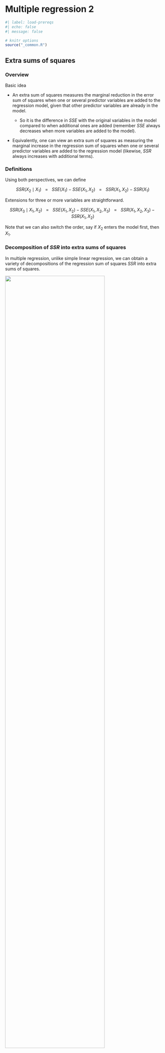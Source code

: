 # Multiple regression 2

```r
#| label: load-prereqs
#| echo: false
#| message: false

# knitr options
source("_common.R")

```

<!-- % define LaTeX macros (/shortcuts) -->

<!-- % define vector (without parentheses, so when writing out in like a definition) of the form X_1, ..., X_n, where X and n are variable. NOTE: to call use $\vecn{X}{n}$ -->

\newcommand{\vecn}[2]{#1_1, \ldots, #1_{#2}}

<!-- % shortcut for ~ 'Named dist ' in normal font with space before parameters would go -->

\newcommand{\follow}[1]{\sim \text{#1}\,}

<!-- % (followsp is short for 'follow special') shortcut that can be used for iid or ind ~ 'Named dist ' in normal font with space before parameters would go -->

\newcommand{\followsp}[2]{\overset{#1}\sim \text{#2}\,}

<!-- % define independence symbol (it basically makes two orthogonal symbols very close to each other. The number of \! controls the space between each of the orthogonal symbols) -->

\newcommand{\ind}{\perp \!\!\! \perp}

<!-- % shortcut for Cov(X,Y) with formatting for Cov -->

\newcommand{\cov}[1]{\mathrm{Cov}(#1)}

<!-- % shortcut for Corr(X,Y) with formatting for Corr -->

\newcommand{\corr}[1]{\mathrm{Corr}(#1)}

<!-- % shortcut for non-italic e in math mode -->

\newcommand{\e}{\mathrm{e}}

<!-- % shortcut for matrix notation -->

\newcommand{\mat}[3]{\underset{#2 \times #3}{\boldsymbol{#1}}}

## Extra sums of squares

### Overview

Basic idea

- An extra sum of squares measures the marginal reduction in the error sum of squares when one or several predictor variables are added to the regression model, given that other predictor variables are already in the model.

    - So it is the difference in $SSE$ with the original variables in the model compared to when additional ones are added (remember $SSE$ always decreases when more variables are added to the model).

- Equivalently, one can view an extra sum of squares as measuring the marginal increase in the regression sum of squares when one or several predictor variables are added to the regression model (likewise, $SSR$ always increases with additional terms).

### Definitions

Using both perspectives, we can define

$$SSR(X_2 \mid X_1) \hspace{10pt} = \hspace{10pt} SSE(X_1) - SSE(X_1, X_2)  \hspace{10pt} = \hspace{10pt} SSR(X_1, X_2) - SSR(X_1)$$

Extensions for three or more variables are straightforward. 

$$SSR(X_3 \mid X_1, X_2) \hspace{10pt} = \hspace{10pt} SSE(X_1, X_2) - SSE(X_1, X_2, X_3)  \hspace{10pt} = \hspace{10pt} SSR(X_1, X_2, X_3) - SSR(X_1, X_2)$$

Note that we can also switch the order, say if $X_2$ enters the model first, then $X_1$.

### Decomposition of $SSR$ into extra sums of squares

In multiple regression, unlike simple linear regression, we can obtain a variety of decompositions of the regression sum of squares $SSR$ into extra sums of squares.

![](files/images/ssr-decomposition-formulas.png){width="80%"}

![](files/images/ssr-decomposition-visualized.png){width="80%"}

![](files/images/ssr-many-decompositions.png){width="80%"}

It is obvious that the number of possible decompositions becomes vast as the number of $X$ variables in the regression model increases.

### ANOVA table containing decomposition of $SSR$

ANOVA tables can be constructed containing decompositions of the regression sum of squares into extra sums of squares.

![](files/images/ssr-decomposition-anova-table.png){width="80%"}


Note that each extra sum of squares involving a single extra $X$ variable has associated with it one degree of freedom. The resulting mean squares are constructed as usual.

$$MSR(X_2 \mid X_1) = \frac{SSR(X_2 \mid X_1)}{1}$$

Extra sums of squares involving two extra $X$ variables, such as $SSR(X_2, X_3 \mid X_1)$, have two degrees of freedom associated with them. This follows because we can express such an extra sum of squares as a sum of two extra sums of squares, each associated with one df. For example, by definition of the extra sums of squares, we have

$$SSR(X_2, X_3 \mid X_1) = SSR(X_2 \mid X_1) + SSR(X_3 \mid X_1, X_2)$$

The mean square is therefore obtained as follows:

$$MSR(X_2, X_3 \mid X_1) = \frac{SSR(X_2, X_3 \mid X_1)}{2}$$

Many computer regression packages provide decompositions of $SSR$ into single-degree-of-freedom extra sums of squares, usually in the order in which the $X$ variables are entered into the model. Thus, if the $X$ variables are entered in the order $X_1$, $X_2$, $X_3$, the extra Sums of squares given in the output are:

$$
\begin{align*}
&SSR(X_1)\\
&SSR(X_2 \mid X_1)\\
&SSR(X_3 \mid X_1, X_2)\\
\end{align*}
$$

If an extra sum of squares involving several extra $X$ variables is desired, it can be obtained by summing appropriate single-degree-of-freedom extra sums of squares.

The reason why extra sums of squares are of interest is that they occur in a variety of tests about regression coefficients where the question of concern is whether certain $X$ variables can be dropped from the regression model.

Demo

```r

# NOTE: generating a single dataset to use for many of the following examples

# generate predictor data
# -> num_x number of base predictors (assumed known; generated from same dist)
# -> num_noise unimportant predictors (placed at end)
n <- 50
num_x <- 2
num_noise <- 1
X <- sapply(1:(num_x+num_noise), function(i) {rnorm(n = n, mean = 0, sd = 3)}) %>%
  cbind(rep(1, n), .)

# set betas according to which ones are noise (and intercept)
betas <- c(1, rep(2, num_x), rep(0, num_noise))

# generate mean response and add random error
Y <- X %*% betas + rnorm(n, mean = 0, sd = 3)

```

Verify the $SS$ given in `anova()` are conditional.

```r

# combine data
data_sample <- cbind(Y, X[, -1]) %>% 
  data.frame
colnames(data_sample) <- c("Y", paste0("X", 1:sum(num_x, num_noise)))

# fit models
mod_1 <- lm(Y ~ X1, data_sample)
mod_12 <- lm(Y ~ X1 + X2, data_sample)
mod_123 <- lm(Y ~ X1 + X2 + X3, data_sample)

# get anova table
anova(mod_123) %>% tidy

# verify conditional sum of squares

# -> just X1 in the model
compare(mod_123 %>% anova %>% tidy %>% filter(term == "X1") %>% pull(sumsq),
        mod_1 %>% anova %>% tidy %>% filter(term == "X1") %>% pull(sumsq))

# X2 in the model after X1 already in model
compare(mod_123 %>% anova %>% tidy %>% filter(term == "X2") %>% pull(sumsq),
        mod_12 %>% anova %>% tidy %>% filter(term == "X2") %>% pull(sumsq))

```

## Use of extra sums of squares in tests for regression coefficients

![](files/images/test-betak-ss.png){width="80%"}

- The $F^*$ test statistic here to test whether or not $\beta_k = 0$ is called a *partial F test statistic *to distinguish it from the *overall* $F^*$ *statistic* that @sec-f-test-overall for testing whether *all* $\beta_k = 0$.

![](files/images/test-several-betak-ss.png){width="80%"}

Note

- For testing whether a single $\beta_k$ equals zero, two equivalent test statistics are available: the $t^*$ test statistic and the $F^*$ general linear test statistic.

- When testing whether several $\beta_k$ equal zero, only the general linear test statistic $F^*$ is available.

Demo

- Verify $(t^*)^2 = F^*$

```r

# verify t-stat^2 = F-stat for SAME order of model
t_stat <- mod_12 %>% tidy %>% filter(term == "X2") %>% pull(statistic) # middle step cause compare() being weird
compare(t_stat %>% raise_to_power(2),
        mod_12 %>% anova %>% tidy %>% filter(term == "X2") %>% pull(statistic))

```

## Summary of tests concerning regression coefficients

![](files/images/summary-tests-reg-coefs.png){width="80%"}

Verify order doesn't matter for estimates / t-tests, but order (in the sense of what is already included in the model does matter).

```r

# verify order doesn't matter for t-tests

# fit model in different order
mod_21 <- lm(Y ~ X2 + X1, data_sample)

# same estimate and t-test statistic
compare(mod_12 %>% tidy %>% arrange(term), mod_21 %>% tidy %>% arrange(term))

# just different decomposition of SS
compare(mod_12 %>% anova %>% tidy %>% arrange(term),
        mod_21 %>% anova %>% tidy %>% arrange(term))

# verify what is included previpously in model matters for F tests

# -> same order model is necessary because F-test is different for X2 | X1 (second) vs X2 (first) --> should be different
compare(mod_12 %>% anova %>% tidy %>% filter(term == "X2") %>% pull(statistic),
        mod_21 %>% anova %>% tidy %>% filter(term == "X2") %>% pull(statistic))

# but X3 | X1, X2 should be same as X3 | X2, X1
mod_213 <- lm(Y ~ X2 + X1 + X3, data_sample)

compare(mod_123 %>% anova %>% tidy %>% filter(term == "X3") %>% pull(statistic),
        mod_213 %>% anova %>% tidy %>% filter(term == "X3") %>% pull(statistic))

```

## Coefficient of partial determination

The coefficient of multiple determination, $R^2$, measures the proportionate reduction in the variation of $Y$ achieved by the introduction of the entire set of $X$ variables considered in the model.

A coefficient of partial determination, in contrast, measures the marginal contribution of one $X$ variable when all others are already included in the model.

![](files/images/coef-partial-det.png){width="80%"}

Demo 

```r

# fit model with just X1
mod_1 <- lm(Y ~ X1, data_sample)

# use model with X1 and X2 (already fit from above)

# calculate R^2_{Y2|1} = SSR(X2|X1) / SSE(X1)
# -> reduction in SSE when X2 is added to the model relative to when only X1 in the model (just numerator in regression sum of squares perspective)
SSR_X2_given_X1 <- anova(mod_12) %>% tidy %>% filter(term == "X2") %>% pull(sumsq) 
SSE_X1 <- anova(mod_1) %>% tidy %>% filter(term == "Residuals") %>% pull(sumsq) 

# another way to calculate (from the comments)
# -> adjust X2 and Y for the linear relationship to X1 to just get the added affect of X2

# use mod_1

# regress X2 on X1
mod_X2X1 <- lm(X2 ~ X1, data_sample)

# regress residuals on each other
mod_resids <- lm(resid(mod_1) ~ resid(mod_X2X1))

# extract R^2
compare(SSR_X2_given_X1 / SSE_X1, mod_resids %>% glance %>% pull(r.squared))

# show added variable plot -> strong linear relationship is evident after adjusting for X1
plot(x = resid(mod_1), y = resid(mod_X2X1))

```

## Standardized regression model {#sec-standardized-reg-model}

NOTE: Writing notes here just to be aware of it, but not going to demo it cause doesn't seem to be standard practice in R.

### Overview 

A standardized form of the general multiple regression model @ge-lin-mod is employed to control roundoff errors in normal equations calculations and to permit comparisons ofthe estimated regression coefficients in common units.

Roundoff errors

- Roundoff errors tend to enter normal equations calculations primarily when the inverse of $\boldsymbol{X'X}$is taken. These are magnified when calculating $\boldsymbol{\beta}$ and other statistics.

- The danger of serious roundoff errors in $\boldsymbol{(X'X)}^{-1}$ is particularly great when (1) $\boldsymbol{X'X}$ has a determinant that is close to zero and/or (2) the elements of $\boldsymbol{X'X}$ differ substantially in order of magnitude (say 10 and 10^6.

- The transformation to obtain the standardized regression model, called the *correlation transformation*, makes all entries in the $\boldsymbol{X'X}$ matrix for the transformed variablesf all between -1 and 1 inclusive, so that the calculation of the inverse matrix becomes much less subject to roundoff errors due to dissimilar orders of magnitudes than with the original variables.

- Although, in order to avoid the computational difficulties inherent in inverting the $\boldsymbol{X'X}$ matrix, many statistical packages use an entirely different computational approach that involves decomposing the $\boldsymbol{X}$ matrix into a product of several matrices with special properties.

    - [Site](https://genomicsclass.github.io/book/pages/qr_and_regression.html) explaining QR decomposition and how it relates to LSE.

Lack of comparability of regression coefficients

- A second difficulty with the nonstandardized multiple model is that ordinarily regression coefficients cannot be compared because of differences in the units involved. For example if $X_1$ is in dollars and $X_2$ is in thousands of dollars, simply comparing the relative magnitudes of $\hat{\beta_1}$ and $\hat{\beta}_2$ to get an idea of importance can be misleading.

Correlation transformation

![](files/images/correlation-transformation.png){width="80%"}

- Use of the standardized variables above (the typical standardization process) without the correlation transformation modification above will lead to the same standardized regression coefficients resulting from the correlation-transformed variables. However, the elements of the $\boldsymbol{X'X}$ matrix will not then be bounded between -1 and 1.

Standardized regression model

![](files/images/standardized-reg-mod.png){width="50%"}

- Some more results about what the $\boldsymbol{\beta}$ is and some intermediate calculations.

## Multicollinearity and its effects

### Setup

In multiple regression analysis, the nature and significance of the relations between the predictor or explanatory variables and the response variable are often of particular interest Some questions frequently asked are:

1. What is the relative importance of the effects of the different predictor variables?

2. What is the magnitude of the effect of a given predictor variable on the response variable?

3. Can any predictor variable be dropped from the model because it has little or no effect on the response variable?

4. Should any predictor variables not yet included in the model be considered for possible inclusion?

If the predictor variables included in the model are (l) uncorrelated among themselves and (2) uncorrelated with any other predictor variables that are related to the response variable but are omitted from the model, relatively simple answers can be given to these questions. Unfortunately in non-experimental studies this is often not the case.

When the predictor variables are correlated among themselves, *multicollinearity* among them is said to exist. This creates a variety of problems, but we will first explore the uncorrelated case first.

### Uncorrelated predictor variables

Suppose we have two predictor variables, $X_1$ and $X_2$, which are uncorrelated.

Observation and results

- Observation: Estimated coefficient $\hat{\beta}_1$ will be the same REGARDLESS of whether $X_2$ is included in the model (in any order). Same for $\hat{\beta}_2$ and $X_1$.

    - *Generalized result: When the predictor variables are uncorrelated, the effects ascribed to them by a first-order regression model are the same no matter which other of these predictor variables are included in the model.*
    
    - This is a strong argument for controlled experiments whenever possible, since experimental control permits choosing the levels of the predictor variables so as to make these variables uncorrelated.
    
- Observation: The extra sum of squares $SSR(X_2 \mid X_1)$ equals the regression sum of squares $SSR(X_2)$ when only $X_2$ is in the regression model. Same for $X_1$.

    - *Generalized result: When two or more predictor variables are uncorrelated, the marginal contribution of one predictor variable in reducing the error sum of squares when the other predictor variables are in the model is exactly the same as when this predictor variable is in the model alone.*
    
   - Note that this can be seen in the formulas for the $\hat{\beta}_i$s.
   
Demo

::: panel-tabset

#### Perfectly uncorrelated

```r

# perfectly uncorrelated

# not sure how to generate or transform to perfectly uncorrelated predictor variables

# so using this found dataset (https://online.stat.psu.edu/stat501/lesson/12/12.2)
data_sample <- tribble(
  ~X1,	~X2, ~Y,
  -1,	1,	91,
  -1,	2,	107,
  -1,	3,	101,
  -1,	4,	121,
  -1,	5,	95,
  0,	7,	84,
  0,	8,	108,
  0,	9,	102,
  0,	10,	98,
  1,	1,	73,
  1,	2,	75,
  1,	3,	102,
  1,	4,	94,
  1,	5,	113
)
data_sample %>% select(starts_with("X")) %>% cor

```

```r

# fit models and compare coefficients
mod_1 <- lm(Y ~ X1, data_sample)
mod_12 <- lm(Y ~ X1 + X2, data_sample)
mod_2 <- lm(Y ~ X2, data_sample)

compare(mod_1 %>% tidy %>% filter(term == "X1") %>% pull(estimate),
        mod_12 %>% tidy %>% filter(term == "X1") %>% pull(estimate))

compare(mod_2 %>% tidy %>% filter(term == "X2") %>% pull(estimate),
        mod_12 %>% tidy %>% filter(term == "X2") %>% pull(estimate))

# compare extra sum of squares when variable included previously
compare(mod_2 %>% anova %>% tidy %>% filter(term == "X2") %>% pull(sumsq),
        mod_12 %>% anova %>% tidy %>% filter(term == "X2") %>% pull(sumsq))

```

#### Practically uncorrelated

```r

# practically uncorrelated

# try to generate uncorrelated predictor variables
n <- 50
mu <- c(0, 0)
sigma <- 3 * matrix(data = c(1,0,0,1), ncol = 2)
X <- MASS::mvrnorm(n = n, mu = mu, Sigma = sigma)
cor(X)
X %<>% cbind(rep(1, n), .)

# set betas according to which ones are noise (and intercept)
betas <- c(2, 2, 2)

# generate mean response and add random error
Y <- X %*% betas + rnorm(n, mean = 0, sd = 3)

```

```r

# combine data
data_sample <- cbind(Y, X[, -1]) %>% 
  data.frame
colnames(data_sample) <- c("Y", paste0("X", 1:(length(betas)-1)))

# fit models and compare coefficients
mod_1 <- lm(Y ~ X1, data_sample)
mod_12 <- lm(Y ~ X1 + X2, data_sample)

compare(mod_1 %>% tidy %>% filter(term == "X1") %>% pull(estimate),
        mod_12 %>% tidy %>% filter(term == "X1") %>% pull(estimate))

```

:::

### Perfectly correlated predictors

Results of trivial example from book: 

- For a model with two predictors, there is an infinite set of response functions (surfaces) that generate the same set of fitted values where they intersect, but totally different ones when not. 

Two implications of above example:

1. The perfect relation between $X_1$ and $X_2$ did not inhibit our ability to obtain a good fit to the data.

2. Since many different response functions provide the same good fit, we cannot interpret anyone set of regression coefficients as reflecting the effects of the different predictor variables 9in terms of magnitude and direction).

Demo

::: panel-tabset

#### Perfectly correlated

```r

# generate a single vector and transform
n <- 50
X <- rnorm(n, mean = 0, sd = 3) %>% data.frame(X1 = .)
X %<>% mutate(X2 = 3*X1)
cor(X)
X %<>% cbind(rep(1, n), .)

# set betas according to which ones are noise (and intercept)
betas <- c(2, 2, 2)

# generate mean response and add random error
Y <- as.matrix(X) %*% betas + rnorm(n, mean = 0, sd = 3)

```

```r

# combine data
data_sample <- cbind(Y, X[, -1]) %>% 
  data.frame
colnames(data_sample) <- c("Y", paste0("X", 1:(length(betas)-1)))

# fit model with both variables
mod_12 <- lm(Y ~ X1 + X2, data_sample)

summary(mod_12)

```

Second coefficient doesn't even get estimated.

#### Practically super correlated

```r

# generate a single vector and transform + slight noise
n <- 50
X <- rnorm(n, mean = 0, sd = 3) %>% data.frame(X1 = .)
X %<>% mutate(X2 = 3*X1)
X$X2 <- X$X2 + rnorm(n = n, mean = 0, sd = 0.01)
cor(X)
X %<>% cbind(rep(1, n), .)

# set betas according to which ones are noise (and intercept)
betas <- c(2, 2, 2)

# generate mean response and add random error
Y <- as.matrix(X) %*% betas + rnorm(n, mean = 0, sd = 3)

```

```r

# combine data
data_sample <- cbind(Y, X[, -1]) %>% 
  data.frame
colnames(data_sample) <- c("Y", paste0("X", 1:(length(betas)-1)))

# fit model with both variables
mod_12 <- lm(Y ~ X1 + X2, data_sample)

summary(mod_12)

```

Super inflated standard errors and wildly different estimates than the $\beta$s.

:::

### Effects of multicollinearity

Summary of related effects of multicollinearity

1. Multicollinearity doesn't affect prediction.

- The fact that some or all predictor variables are correlated among themselves does not, in general, inhibit our ability to obtain a good fit nor does it tend to affect inferences about mean responses or predictions of new observations, provided these inferences are made within the region of observations.

- $MSE$ still gets steadily reduced as more variables are added.

![](files/images/mse-highly-correlated.png){width="50%"}

- And the precision of fitted values within the range of the observations on the predictor variables does not worsen with the addition of correlated predictor variables into the regression model (even despite the inflated standard errors of the $\beta$s).

    - The essential reason for the stability is that the covariance between $\hat{\beta}_1$ and $\hat{\beta}_2$ is negative, which plays a strong counteracting influence to the increase in $s^2(\hat{\beta}_1)$, in determining the value of $s^2(\hat{Y}_h)$ as given below:
    
![](files/images/algebra-variance-estimated-mean.png){width="50%"}
   
2. Large standard errors in estimated regression coefficients.

- Estimated regression coefficients tend to have large sampling variability when the predictor variables are highly correlated $\Longrightarrow$ tend to vary widely from one sample to the next $\Longrightarrow$ only imprecise information may be available about the individual true regression coefficients.

![](files/images/st-errors-correlated-preds.png){width="50%"}

- Indeed, many of the estimated regression coefficients *individually* may be statistically not significant even though a definite statistical relation exists between the response variable and *the set of predictor variables*.

3. Cannot interpret estimated regression coefficients.

- The common interpretation of a regression coefficient as measuring the change in the expected value of the response variable when the given predictor variable is increased by one unit while all other predictor variables are held constant (aka the marginal effect) is not fully applicable when multicollinearity exists.

- It may be conceptually feasible to think of varying one predictor variable and the others constant, but it may not be possible in practice to do so for predictor variables that are highly correlated. For example, in a regression model for predicting crop yield from amount of rainfall and hours of sunshine, the relation between the two predictor variables makes it unrealistic to consider varying one while holding the other constant.
    
4. Magnitude (and sign) of estimated coefficients are conditional based on what is already in model.

- When predictor variables are correlated, the regression coefficient of anyone variable depends on which other predictor variables are included in the model and which ones are left out.

![](files/images/correlated-predictors-coefs.png){width="50%"}


- Thus, a regression coefficient does not reflect any inherent effect of the particular predictor variable on the response variable but only a marginal or partial effect, *given* whatever other correlated predictor variables are included in the model.
    
- Even have to be weary of predictors that are highly correlated with each other, even if some are omitted from the model.

4. Effects of variables are conditional based on what is already in model.

- When predictor variables are correlated, the marginal contribution of anyone predictor variable in reducing the error sum of squares varies, depending on which other variables are already in the regression model, just as for regression coefficients.

- For example, supppose $X_1$ and $X_2$ are highly correlated and $SSR(X_1) >> SSR(X_1 \mid X_2)$. The reason why $SSR(X_1 \mid X_2)$ is so small compared with $SSR(X1)$ is that $X_1$ and $X_2$ are highly correlated with each other and with the response variable. Thus, when $X_2$ is already in the regression model, the marginal contribution of $X_1$ in reducing the error sum of squares is comparatively small because $X_2$ contains much of the same information as $X_1$.

    - This can also be seen in the coefficient of partial determinations, which also behave erratically sample-to-sample when multiollinearity is present.
    
![](files/images/coefs-partial-det-correlated.png){width="50%"}

- When predictor variables are correlated, there is no unique sum of squares that can be ascribed to anyone predictor variable as reflecting its effect in reducing the total variation in $Y$. 

5. Mismatching results from simulataneuous inferences vs overall inference on coefficients.

![](files/images/effects-on-simulataneous-inference.png){width="80%"}

6. Unstable model fitting.

- As mentioned in {#sec-standardized-reg-model}, a near-zero determinant of $\boldsymbol{X'X}$ is a potential source of serious roundoff errors in normal equations calculations. Severe has the of making this determimant come close to zero. 
- Thus, under severe multicollineanty, the regression coefficients may be subject to large roundoff errors as well as large sampling variances $\Longrightarrow$ Should use correlation transformation or something akin.

### Need for more powerful diagnostics for multicollinearity

- As we have seen, multicollinearity among the predictor variables can have important consequences for interpreting and using a fitted regression model.

- The diagnostic tool considered here for identifying multicollinearity was the pairwise coefficients of simple correlation between the predictor variables; this is frequently helpful.

- Often, however, serious multicollinearity exists without being disclosed by the pairwise correlation coefficients. Later, we present a more powerful tool for identifying the existence of serious multicollinearity. Some remedial measures for lessening the effects of multicollinearity will be considered as well.

### Simulation {#sec-simulation-multicollinearity}

Simualtion to demo the affects of varying levels of multicollinearity.

```r
#| code-fold: true

# initialize simulation settings
# -> first the parameters of interest (that are variable)
# -> create all combos
# -> add in the constant settings
# -> arrange in a good order
# -> add simulation id column
# -> set row names equal to id (helps keep track of results later)
params <- expand.grid(rho_x = c(0, 0.25, 0.5, 0.75, 0.95)) %>% 
  mutate(n = 50,
         sigma_x = 3,
         beta_0 = 2,
         beta_1 = 2,
         beta_2 = 2,
         sigma = 5) %>%
  arrange(rho_x) %>% 
  bind_cols(data.frame(sim_id = 1:nrow(.)))
rownames(params) <- paste0("sim", params$sim_id)

# define function to run on each unique simulation setting
run_trial <- function(vec, vec_names, m = 1000) {
  
  # redefine arguments for easier reference
  names(vec) = vec_names
  rho_x = as.numeric(vec["rho_x"])
  n = as.numeric(vec["n"])
  sigma_x = as.numeric(vec["sigma_x"])
  beta_0 = as.numeric(vec["beta_0"])
  beta_1 = as.numeric(vec["beta_1"])
  beta_2 = as.numeric(vec["beta_2"])
  sigma = as.numeric(vec["sigma"])
  sim_id = as.numeric(vec["sim_id"])
  
  # initialize results vectors
  beta0_hat = rep(NA, m)
  beta1_hat = rep(NA, m)
  beta2_hat = rep(NA, m)
  se_beta1_hat = rep(NA, m)
  se_beta2_hat = rep(NA, m)
  beta1_t = rep(NA, m)
  beta2_t = rep(NA, m)
  MSE = rep(NA, m)
  R2 = rep(NA, m)
  R2_adj = rep(NA, m)


  # loop to simulate m models and extract summaries
  for (i in 1:m) {
    
    # generate X predictors according to specified correlation structure
    Sigma = sigma_x * matrix(data = c(1,rho_x,rho_x,1), ncol = 2)
    X = MASS::mvrnorm(n = n, mu = c(0, 0), Sigma = Sigma)
    X %<>% cbind(rep(1, n), .)
    
    # generate mean response and add random error
    Y = as.matrix(X) %*% c(beta_0, beta_1, beta_2) + rnorm(n, mean = 0, sd = sigma)
    
    # combine data
    data_sample = cbind(Y, X[, -1]) %>% 
      data.frame
    colnames(data_sample) = c("Y", paste0("X", 1:2))
    
    # fit model with both variables
    mod = lm(Y ~ X1 + X2, data_sample)
    
    # get summaries
    mod_summ <- broom::tidy(mod)
    mod_stats = broom::glance(mod)
    beta0_hat[i] = mod_summ %>% filter(term == "(Intercept)") %>% pull(estimate)
    beta1_hat[i] = mod_summ %>% filter(term == "X1") %>% pull(estimate)
    beta2_hat[i] = mod_summ %>% filter(term == "X2") %>% pull(estimate)
    se_beta1_hat[i] = mod_summ %>% filter(term == "X1") %>% pull(std.error)
    se_beta2_hat[i] = mod_summ %>% filter(term == "X2") %>% pull(std.error)
    beta1_t[i] = mod_summ %>% filter(term == "X1") %>% pull(statistic)
    beta2_t[i] = mod_summ %>% filter(term == "X2") %>% pull(statistic)
    MSE[i] = mod_stats$sigma^2
    R2[i] = mod_stats$r.squared
    R2_adj[i] = mod_stats$adj.r.squared

  }
  
  return(cbind(beta0_hat, beta1_hat, beta2_hat, se_beta1_hat, se_beta2_hat, beta1_t, beta2_t, MSE, R2, R2_adj, sim_id = sim_id))
  
}


# define function to run simulation and format results
simulation <- function(params, sim_function, iterations = 100, format_results = FALSE) {
  
  # run simulation for each parameter settings
  # -> have to transpose so that now each column is a parameter settings and convert to dataframe so can pass to map(), which needs a list
  results_raw = params %>% 
    t %>% 
    data.frame %>% 
    map(\(vec) sim_function(vec, vec_names = names(params), m = iterations), .progress = T)
  
  if (!format_results){
    
    return(results_raw)
    
  }else{
    
    # reformat results
    # -> convert each results matrix to a dataframe, then combine
    # -> attach the simulation settings to the results
    # -> pivot longer to have one column for the name of the summary measure and one for its value
    # -> convert parameters to factors for plot
    results = results_raw %>% 
      map(\(x) data.frame(x)) %>% 
      reduce(bind_rows) %>% 
      left_join(params, by = "sim_id") %>% 
      pivot_longer(cols = 1:(ncol(results_raw[[1]])-1),
                   names_to = "statistic",
                   values_to = "value") %>% 
      mutate(across(1:ncol(params), as.factor))
    return(results)
    
  }
  
}

# define function to plot standard results
plot_results <- function(res, stats) {
  
  res %>% 
  filter(statistic %in% stats) %>% 
    ggplot(aes(x = value,
               group = rho_x,
               color = rho_x,
               fill = rho_x),
           data = .) + 
    geom_density(alpha = 0.2) + 
    facet_wrap(statistic ~ .,
               scales = "free") 
  
}

```

```r

# run simulation
results <- simulation(params = params, sim_function = run_trial, iterations = 1000, format_results = TRUE)
head(results)

```

```r

# view results
plot_results(results, stats = c("beta0_hat", "beta1_hat", "beta2_hat"))

```

- All point estimates are unbiased.

```r

# view results
plot_results(results, stats = c("se_beta1_hat", "se_beta2_hat"))

```

- Lots more variable in standard errors of estimated coefficients for highly correlated predictors.

```r

# view results
plot_results(results, stats = c("beta1_t", "beta2_t"))

```

- Much less likely to reject marginal tests when there is multicollinearity.

```r

# view results
plot_results(results, stats = c("MSE", "R2", "R2_adj"))

```

- Multicollinearity doesn't affect $MSE$.

- Multicollinearity does cause an inflation of $R^2$ and $R^2_{adj}$.
